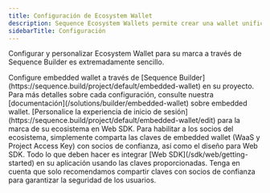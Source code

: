 ```yaml
---
title: Configuración de Ecosystem Wallet
description: Sequence Ecosystem Wallets permite crear una wallet unificada para los usuarios en todo el ecosistema.
sidebarTitle: Configuración
---
```


Configurar y personalizar Ecosystem Wallet para su marca a través de Sequence Builder es extremadamente sencillo.

<Steps>
  <Step title="Configure su Embedded Wallet">
    Configure embedded wallet a través de [Sequence Builder](https://sequence.build/project/default/embedded-wallet) en su proyecto. Para más detalles sobre cada configuración, consulte nuestra [documentación](/solutions/builder/embedded-wallet) sobre embedded wallet.
  </Step>

  <Step title="Configure Web SDK con su marca">
    [Personalice la experiencia de inicio de sesión](https://sequence.build/project/default/embedded-wallet/edit) para la marca de su ecosistema en Web SDK.
  </Step>

  <Step title="Comparta claves con socios">
    Para habilitar a los socios del ecosistema, simplemente comparta las claves de embedded wallet (WaaS y Project Access Key) con socios de confianza, así como el diseño para Web SDK. Todo lo que deben hacer es integrar [Web SDK](/sdk/web/getting-started) en su aplicación usando las claves proporcionadas.
  </Step>
</Steps>

<Warning>
  Tenga en cuenta que solo recomendamos compartir claves con socios de confianza para garantizar la seguridad de los usuarios.
</Warning>